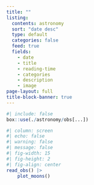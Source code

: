 ```yaml
---
title: ""
listing:
  contents: astronomy
  sort: "date desc"
  type: default
  categories: false
  feed: true
  fields: 
    - date
    - title
    - reading-time
    - categories
    - description
    - image
page-layout: full
title-block-banner: true
---
```


```r
#| include: false
box::use(./astronomy/obs[...])
```

```r
#| column: screen
#| echo: false
#| warning: false
#| message: false
#| fig-width: 15
#| fig-height: 2
#| fig-align: center
read_obs() |> 
    plot_moons()
```

